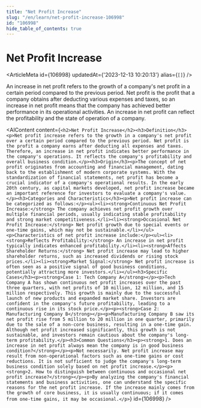 ```yaml
---
title: "Net Profit Increase"
slug: "/en/learn/net-profit-increase-106998"
id: "106998"
hide_table_of_contents: true
---
```



# Net Profit Increase

<ArticleMeta id={106998} updatedAt={'2023-12-13 10:20:13'} alias={`[]`} />
<div className='border-solid border-b border-t-0 my-4 border-[var(--ifm-color-gray-300)]' />

An increase in net profit refers to the growth of a company's net profit in a certain period compared to the previous period. Net profit is the profit that a company obtains after deducting various expenses and taxes, so an increase in net profit means that the company has achieved better performance in its operational activities. An increase in net profit can reflect the profitability and the state of operation of a company.

<AIContent content={`<h2>Net Profit Increase</h2><h3>Definition</h3><p>Net profit increase refers to the growth in a company's net profit over a certain period compared to the previous period. Net profit is the profit a company earns after deducting all expenses and taxes. Therefore, an increase in net profit indicates better performance in the company's operations. It reflects the company's profitability and overall business condition.</p><h3>Origin</h3><p>The concept of net profit originates from accounting and financial management, dating back to the establishment of modern corporate systems. With the standardization of financial statements, net profit has become a crucial indicator of a company's operational results. In the early 20th century, as capital markets developed, net profit increase became an important reference for investors to evaluate a company's value.</p><h3>Categories and Characteristics</h3><p>Net profit increase can be categorized as follows:</p><ul><li><strong>Continuous Net Profit Increase:</strong> The company achieves net profit growth over multiple financial periods, usually indicating stable profitability and strong market competitiveness.</li><li><strong>Occasional Net Profit Increase:</strong> Net profit growth due to special events or one-time gains, which may not be sustainable.</li></ul><p>Characteristics of net profit increase include:</p><ul><li><strong>Reflects Profitability:</strong> An increase in net profit typically indicates enhanced profitability.</li><li><strong>Affects Shareholder Returns:</strong> Net profit increase may lead to higher shareholder returns, such as increased dividends or rising stock prices.</li><li><strong>Market Signal:</strong> Net profit increase is often seen as a positive signal of good business conditions, potentially attracting more investors.</li></ul><h3>Specific Cases</h3><p><strong>Case 1: Tech Company A</strong></p><p>Tech Company A has shown continuous net profit increases over the past three quarters, with net profits of 10 million, 12 million, and 15 million respectively. This growth is mainly due to the successful launch of new products and expanded market share. Investors are confident in the company's future profitability, leading to a continuous rise in its stock price.</p><p><strong>Case 2: Manufacturing Company B</strong></p><p>Manufacturing Company B saw its net profit rise from 5 million to 20 million in one quarter, primarily due to the sale of a non-core business, resulting in a one-time gain. Although net profit increased significantly, this growth is not sustainable, and investors remain cautious about the company's long-term profitability.</p><h3>Common Questions</h3><p><strong>1. Does an increase in net profit always mean the company is in good business condition?</strong></p><p>Not necessarily. Net profit increase may result from non-operational factors such as one-time gains or cost reductions. It is not sufficient to judge the company's long-term business condition solely based on net profit increase.</p><p><strong>2. How to distinguish between continuous and occasional net profit increase?</strong></p><p>By analyzing the company's financial statements and business activities, one can understand the specific reasons for the net profit increase. If the increase mainly comes from the growth of core business, it is usually continuous; if it comes from one-time gains, it may be occasional.</p>`} id={106998} />
